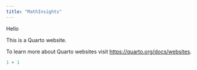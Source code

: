 ```yaml
---
title: "MathInsights"
---
```


Hello

This is a Quarto website.

To learn more about Quarto websites visit <https://quarto.org/docs/websites>.

```r
1 + 1
```
